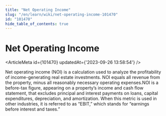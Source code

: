 ```yaml
---
title: "Net Operating Income"
slug: "/en/learn/wiki/net-operating-income-101470"
id: "101470"
hide_table_of_contents: true
---
```



# Net Operating Income

<ArticleMeta id={101470} updatedAt={'2023-09-26 13:58:54'} />
<div className='border-solid border-b border-t-0 my-4 border-[var(--ifm-color-gray-300)]' />

Net operating income (NOI) is a calculation used to analyze the profitability of income-generating real estate investments. NOI equals all revenue from the property, minus all reasonably necessary operating expenses.NOI is a before-tax figure, appearing on a property’s income and cash flow statement, that excludes principal and interest payments on loans, capital expenditures, depreciation, and amortization. When this metric is used in other industries, it is referred to as “EBIT,” which stands for “earnings before interest and taxes.”
